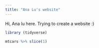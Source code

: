 ```yaml
---
title: "Ana Lu's website"
---
```


Hi, Ana lu here. Trying to create a website :)

```r
library (tidyverse)

mtcars %>% slice(1)
```

